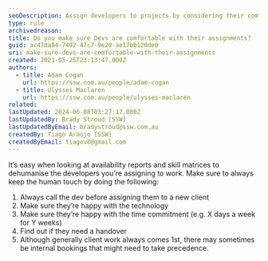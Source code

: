 ```yaml
---
seoDescription: Assign developers to projects by considering their comfort level and availability to ensure a seamless workflow.
type: rule
archivedreason:
title: Do you make sure Devs are comfortable with their assignments?
guid: ac47da84-7492-47c7-9e20-ae17bb120de0
uri: make-sure-devs-are-comfortable-with-their-assignments
created: 2021-05-25T23:13:47.000Z
authors:
  - title: Adam Cogan
    url: https://ssw.com.au/people/adam-cogan
  - title: Ulysses Maclaren
    url: https://ssw.com.au/people/ulysses-maclaren
related:
lastUpdated: 2024-06-08T03:27:17.000Z
lastUpdatedBy: Brady Stroud [SSW]
lastUpdatedByEmail: bradystroud@ssw.com.au
createdBy: Tiago Araújo [SSW]
createdByEmail: tiagov8@gmail.com
---
```


It’s easy when looking at availability reports and skill matrices to dehumanise the developers you’re assigning to work. Make sure to always keep the human touch by doing the following:
1. Always call the dev before assigning them to a new client
2. Make sure they’re happy with the technology
3. Make sure they’re happy with the time commitment (e.g. X days a week for Y weeks)
4. Find out if they need a handover
5. Although generally client work always comes 1st, there may sometimes be internal bookings that might need to take precedence.
